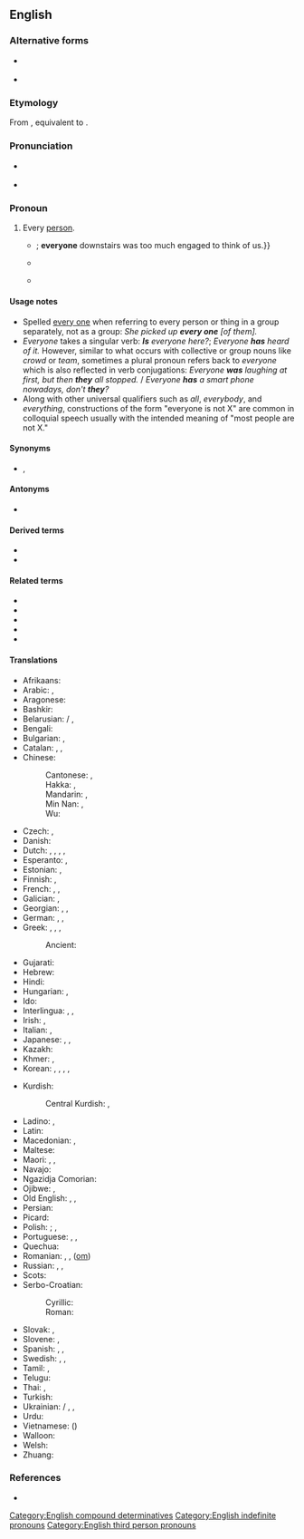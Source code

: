 {{also|every one}}
==English==

===Alternative forms===
* {{l|en|every one}} {{qualifier|when referring to every person or thing in a group separately, not as a group}}
* {{l|en|arrywun}} {{qualifier|Bermuda}}

===Etymology===
From {{inh|en|enm|everichon}}, equivalent to {{compound|en|every|one}}.

===Pronunciation===
* {{a|US}} {{IPA|en|/ˈɛv.ɹi.wʌn/}}
* {{audio|en|en-us-everyone.ogg|Audio (US)}}

===Pronoun===
{{en-pron}}

# Every [[person]].
#* {{RQ:Charlotte Bronte Jane Eyre|chapter=XVII|passage=It was well I secured this forage{{...|, or both she, I, and Sophie, to whom I conveyed a share of our repast, would have run a chance of getting no dinner at all}}; '''everyone''' downstairs was too much engaged to think of us.}}
#* {{RQ:Joyce Dubliners|chapter=[[s:Dubliners/An Encounter|An Encounter]]|passage='''Everyone's''' heart palpitated as Leo Dillon handed up the paper and '''everyone''' assumed an innocent face.}}
#* {{quote-web|en|year=2016|url=https://web.archive.org/web/20170930001420/https://learningenglish.voanews.com/a/lets-learn-english-lesson-5-where-are-you/3168971.html|work=VOA Learning English (public domain)|passage=Hello, '''everyone'''!}}
#*:: {{audio|en|Hello, everyone!.ogg|Audio (US)}}

====Usage notes====
* Spelled [[every one]] when referring to every person or thing in a group separately, not as a group: ''She picked up '''every one''' [of them].''
* ''Everyone'' takes a singular verb: '''''Is''' everyone here?''; ''Everyone '''has''' heard of it.'' However, similar to what occurs with collective or group nouns like ''crowd'' or ''team'', sometimes a plural pronoun refers back to ''everyone'' which is also reflected in verb conjugations: ''Everyone '''was''' laughing at first, but then '''they''' all stopped.'' / ''Everyone '''has''' a smart phone nowadays, don't '''they'''?''
* Along with other universal qualifiers such as ''all'', ''everybody'', and ''everything'', constructions of the form "everyone is not X" are common in colloquial speech usually with the intended meaning of "most people are not X."

====Synonyms====
* {{sense|every person}} {{l|en|everybody}}, {{l|en|the world and his wife}}

====Antonyms====
* {{sense|every person}} {{l|en|no one}}

====Derived terms====
* {{l|en|everyone and their brother}}
* {{l|en|everyone else}}

====Related terms====
* {{l|en|no one}}
* {{l|en|someone}}
* {{l|en|anyone}}
* {{l|en|everywhere}}
* {{l|en|everything}}

====Translations====
{{trans-top|every person}}
* Afrikaans: {{t+|af|almal}}
* Arabic: {{t|ar|جميع|alt=الْجَمِيع}}, {{t|ar|[[كُلّ]] [[شَخْص]]}}
* Aragonese: {{t|an|toz|m-p}}
* Bashkir: {{t|ba|һәр кем}}
* Belarusian: {{t|be|усе́|p|sc=Cyrl}} / {{t|be|ўсе́|p|sc=Cyrl}}, {{t|be|ко́жны|sc=Cyrl}}
* Bengali: {{t|bn|সবাই}}
* Bulgarian: {{t+|bg|вси́чки|p|sc=Cyrl}}, {{t|bg|все́ки|sc=Cyrl}}
* Catalan: {{t+|ca|tothom}}, {{t+|ca|cada u}}, {{t+|ca|cadascú}}
* Chinese:
*: Cantonese: {{t|yue|大家|tr=daai6 gaa1|sc=Hani}}, {{t|yue|人人|tr=jan4 jan4|sc=Hani}}
*: Hakka: {{t|hak|逐家|tr=tak-kâ|sc=Hani}}, {{t|hak|大家|tr=thai-kâ|sc=Hani}}
*: Mandarin: {{t+|cmn|大家|tr=dàjiā|sc=Hani}}, {{t+|cmn|人人|tr=rénrén|sc=Hani}}
*: Min Nan: {{t+|nan|逐家|tr=ta̍k-ke|sc=Hani}}, {{t|nan|大家|tr=tāi-ke, ta-ke, tōa-ke|sc=Hani}}
*: Wu: {{t|wuu|大家|tr=da ka|sc=Hani}}
* Czech: {{t+|cs|všichni|m}}, {{t+|cs|každý|m}}
* Danish: {{t+|da|alle}}
* Dutch: {{t+|nl|iedereen}}, {{t+|nl|elkeen}}, {{t+|nl|allen}}, {{t+|nl|allemaal}}, {{t+|nl|iegelijk}}
* Esperanto: {{t+|eo|ĉiu}}, {{t+|eo|ĉiuj}}
* Estonian: {{t+|et|kõik}}, {{t+|et|igaüks}}
* Finnish: {{t+|fi|jokainen}}, {{t+|fi|kaikki}}
* French: {{t+|fr|chacun}}, {{t+|fr|tout le monde}}, {{t+|fr|tous}}
* Galician: {{t|gl|todos|m-p}}, {{t|gl|cada quen}}
* Georgian: {{t|ka|ყველა|sc=Geor}}, {{t|ka|ყოველი|sc=Geor}}, {{t|ka|თითოეული|sc=Geor}}
* German: {{t+|de|alle}}, {{t+|de|jedermann}}, {{t+|de|jeder}}
* Greek: {{t|el|κάθε ένας}}, {{t+|el|όλοι|p}}, {{t|el|άπαντες|p}}, {{t|el|οι πάντες|p}}
*: Ancient: {{t|grc|[[πᾶς|πάντες]]|m-p}}
* Gujarati: {{t|gu|બધા}}
* Hebrew: {{t|he|כולם|alt=כולם \ כֻּלָּם|tr=kulám|sc=Hebr}}
* Hindi: {{t|hi|[[सब]] [[लोग]]}}
* Hungarian: {{t+|hu|mindenki}}, {{t+|hu|mind}} {{q|referring to previously mentioned group}}
* Ido: {{t+|io|omnu}}
* Interlingua: {{t|ia|totos|p}}, {{t|ia|tote le mundo}}, {{t|ia|omnes|p}}
* Irish: {{t|ga|gach duine|m}}, {{t|ga|gach aon duine|m}}
* Italian: {{t+|it|ciascuno}}, {{t+|it|tutti|m-p}}
* Japanese: {{t|ja|皆さん|tr=みなさん, minasan|sc=Jpan}}, {{t+|ja|みんな|tr=minna|sc=Jpan}}, {{t|ja|[[だれ]][[も]]|tr=dare mo|sc=Jpan}}
* Kazakh: {{t|kk|әркім}}
* Khmer: {{t|km|ទាំងអស់គ្នា|tr=teaŋ ɑh knie|sc=Khmr}}, {{t|km|គ្រប់គ្នា|tr=krup knie|sc=Khmr}}
* Korean: {{t+|ko|모두}}, {{t|ko|[[누구]][[나]]}}, {{t+|ko|여러분}}, {{t|ko|다들}}, {{t+|ko|각자(各自)}}
{{trans-mid}}
* Kurdish:
*: Central Kurdish: {{t|ckb|ھەریەکە}}, {{t|ckb|ھەموکەس}}
* Ladino: {{t|lad|טודוס|tr=tudos|m-p}}, {{t|lad|טודו אל מונדו|tr=tudo el mundo|m}}
* Latin: {{t+|la|omnes}}
* Macedonian: {{t|mk|си́те|p}}, {{t|mk|се́кој}}
* Maltese: {{t|mt|kulħadd}}
* Maori: {{t|mi|ngā tāngata katoa}}, {{t|mi|te katoa}}, {{t|mi|ia tangata}}
* Navajo: {{t|nv|tʼáá ájíłtso}}
* Ngazidja Comorian: {{t|zdj|heni mndru}}
* Ojibwe: {{t|oj|gakina}}, {{t|oj|gakina awiiya}}
* Old English: {{t|ang|ǣlċ}}, {{t|ang|ǣlċ mann}}, {{t|ang|ġehwā}}
* Persian: {{t|fa|[[هر]] [[کس]]|tr=har kas|sc=fa-Arab}}
* Picard: {{t|pcd|tertous}}
* Polish: {{t+|pl|każdy}}; {{t+|pl|wszyscy|p}}, {{t+|pl|wszelaki}} {{qualifier|literally}}
* Portuguese: {{t+|pt|todos|m-p}}, {{t+|pt|todo mundo|m}}, {{t|pt|toda a gente}}
* Quechua: {{t|qu|llapan}}
* Romanian: {{t+|ro|oricine}}, {{t|ro|toți}}, {{t+|ro|fiecare}} ([[om]])
* Russian: {{t+|ru|все|p}}, {{t+|ru|ка́ждый}}, {{t+|ru|вся́кий}}
* Scots: {{t|sco|awbody}}
* Serbo-Croatian:
*: Cyrillic: {{t|sh|сви|p}}
*: Roman: {{t+|sh|svi|p}}
* Slovak: {{t|sk|všetci}}, {{t|sk|každý}}
* Slovene: {{t|sl|vsi}}, {{t+|sl|vsak}}
* Spanish: {{t+|es|todos}}, {{t+|es|todo el mundo}}, {{t|es|todo quisqui}}
* Swedish: {{t+|sv|alla}}, {{t+|sv|allihop}}, {{t+|sv|allesammans}}
* Tamil: {{t+|ta|எல்லோரும்}}, {{t|ta|அனைவருக்கும்}}
* Telugu: {{t|te|అందరూ}}
* Thai: {{t|th|ทุกคน}}, {{t|th|ทุกท่าน}}
* Turkish: {{t+|tr|herkes}}
* Ukrainian: {{t|uk|усі́|p|sc=Cyrl}} / {{t+|uk|всі́|p|sc=Cyrl}}, {{t+|uk|ко́жний|sc=Cyrl}}, {{t|uk|вся́кий}}
* Urdu: {{t|ur|[[سب لوگ]]|tr=sab log|sc=ur-Arab}}
* Vietnamese: {{t|vi|mọi người}} ({{t|vi|每𠊛|sc=Hani}})
* Walloon: {{t+|wa|tertos}}
* Welsh: {{t+|cy|pob}}
* Zhuang: {{t|za|bouxboux}}
{{trans-bottom}}

===References===
* {{R:OneLook}}

[[Category:English compound determinatives]]
[[Category:English indefinite pronouns]]
[[Category:English third person pronouns]]